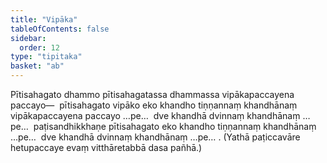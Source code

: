 ```yaml
---
title: "Vipāka"
tableOfContents: false
sidebar:
  order: 12
type: "tipitaka"
basket: "ab"
---
```



<DynamicBreadcrumb />

<Division number="43">

<Paragraph number="758">
Pītisahagato dhammo pītisahagatassa dhammassa vipākapaccayena paccayo—  pītisahagato vipāko eko khandho tiṇṇannaṃ khandhānaṃ vipākapaccayena paccayo …pe…  dve khandhā dvinnaṃ khandhānaṃ …pe…  paṭisandhikkhaṇe pītisahagato eko khandho tiṇṇannaṃ khandhānaṃ …pe…  dve khandhā dvinnaṃ khandhānaṃ …pe… .
</Paragraph>

<Paragraph number="759">
(Yathā paṭiccavāre hetupaccaye evaṃ vitthāretabbā dasa pañhā.)
</Paragraph>
</Division>